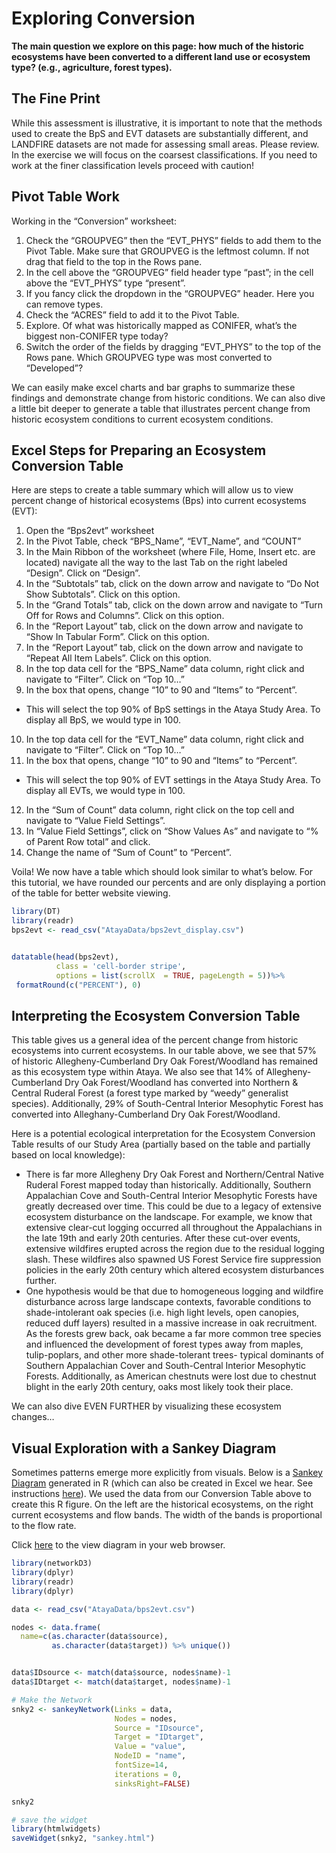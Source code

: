 # Exploring Conversion {#conversion}

**The main question we explore on this page: how much of the historic ecosystems have been converted to a different land use or ecosystem type? (e.g., agriculture, forest types).**  

## The Fine Print
While this assessment is illustrative, it is important to note that the methods used to create the BpS and EVT datasets are substantially different, and LANDFIRE datasets are not made for assessing small areas.  Please review.  In the exercise we will focus on the coarsest classifications.  If you need to work at the finer classification levels proceed with caution!

## Pivot Table Work
Working in the "Conversion" worksheet:

1. Check the "GROUPVEG" then the "EVT_PHYS" fields to add them to the Pivot Table.  Make sure that GROUPVEG is the leftmost column.  If not drag that field to the top in the Rows pane.
2. In the cell above the "GROUPVEG" field header type "past"; in the cell above the "EVT_PHYS" type "present".
3. If you fancy click the dropdown in the "GROUPVEG" header.  Here you can remove types.
4. Check the "ACRES" field to add it to the Pivot Table.
5. Explore.  Of what was historically mapped as CONIFER, what's the biggest non-CONIFER type today?
6. Switch the order of the fields by dragging "EVT_PHYS" to the top of the Rows pane. Which GROUPVEG type was most converted to "Developed"?

We can easily make excel charts and bar graphs to summarize these findings and demonstrate change from historic conditions. We can also dive a little bit deeper to generate a table that illustrates percent change from historic ecosystem conditions to current ecosystem conditions. 

## Excel Steps for Preparing an Ecosystem Conversion Table 
Here are steps to create a table summary which will allow us to view percent change of historical ecosystems (Bps) into current ecosystems (EVT):

1. Open the "Bps2evt" worksheet
2. In the Pivot Table, check "BPS_Name", "EVT_Name", and "COUNT"
3. In the Main Ribbon of the worksheet (where File, Home, Insert etc. are located) navigate all the way to the last Tab on the right labeled "Design". Click on "Design".
4. In the "Subtotals" tab, click on the down arrow and navigate to "Do Not Show Subtotals". Click on this option. 
5. In the "Grand Totals" tab, click on the down arrow and navigate to "Turn Off for Rows and Columns". Click on this option. 
6. In the "Report Layout" tab, click on the down arrow and navigate to "Show In Tabular Form". Click on this option. 
7. In the "Report Layout" tab, click on the down arrow and navigate to "Repeat All Item Labels". Click on this option. 
8. In the top data cell for the "BPS_Name" data column, right click and navigate to "Filter". Click on "Top 10..."
9. In the box that opens, change "10" to 90 and "Items" to "Percent". 
  * This will select the top 90% of BpS settings in the Ataya Study Area. To display all BpS, we would type in 100. 
10. In the top data cell for the "EVT_Name" data column, right click and navigate to "Filter". Click on "Top 10..."
11. In the box that opens, change "10" to 90 and "Items" to "Percent". 
  * This will select the top 90% of EVT settings in the Ataya Study Area. To display all EVTs, we would type in 100. 
12. In the "Sum of Count" data column, right click on the top cell and navigate to "Value Field Settings". 
13. In "Value Field Settings", click on "Show Values As" and navigate to "% of Parent Row total" and click. 
14. Change the name of "Sum of Count" to "Percent". 

Voila! We now have a table which should look similar to what's below. For this tutorial, we have rounded our percents and are only displaying a portion of the table for better website viewing. 

```r
library(DT)
library(readr)
bps2evt <- read_csv("AtayaData/bps2evt_display.csv")


datatable(head(bps2evt), 
          class = 'cell-border stripe',
          options = list(scrollX  = TRUE, pageLength = 5))%>%
 formatRound(c("PERCENT"), 0) 
```

## Interpreting the Ecosystem Conversion Table
This table gives us a general idea of the percent change from historic ecosystems into current ecosystems. In our table above, we see that 57% of historic Allegheny-Cumberland Dry Oak Forest/Woodland has remained as this ecosystem type within Ataya. We also see that 14% of Allegheny-Cumberland Dry Oak Forest/Woodland has converted into Northern & Central Ruderal Forest (a forest type marked by "weedy" generalist species). Additionally, 29% of South-Central Interior Mesophytic Forest has converted into Alleghany-Cumberland Dry Oak Forest/Woodland.  

Here is a potential ecological interpretation for the Ecosystem Conversion Table results of our Study Area (partially based on the table and partially based on local knowledge):

* There is far more Allegheny Dry Oak Forest and Northern/Central Native Ruderal Forest mapped today than historically. Additionally, Southern Appalachian Cove and South-Central Interior Mesophytic Forests have greatly decreased over time. This could be due to a legacy of extensive ecosystem disturbance on the landscape. For example, we know that extensive clear-cut logging occurred all throughout the Appalachians in the late 19th and early 20th centuries. After these cut-over events, extensive wildfires erupted across the region due to the residual logging slash. These wildfires also spawned US Forest Service fire suppression policies in the early 20th century which altered ecosystem disturbances further. 
* One hypothesis would be that due to homogeneous logging and wildfire disturbance across large landscape contexts, favorable conditions to shade-intolerant oak species (i.e. high light levels, open canopies, reduced duff layers) resulted in a massive increase in oak recruitment. As the forests grew back, oak became a far more common tree species and influenced the development of forest types away from maples, tulip-poplars, and other more shade-tolerant trees- typical dominants of Southern Appalachian Cover and South-Central Interior Mesophytic Forests. Additionally, as American chestnuts were lost due to chestnut blight in the early 20th century, oaks most likely took their place.  

We can also dive EVEN FURTHER by visualizing these ecosystem changes...

## Visual Exploration with a Sankey Diagram 

Sometimes patterns emerge more explicitly from visuals. Below is a [Sankey Diagram](https://en.wikipedia.org/wiki/Sankey_diagram) generated in R (which can also be created in Excel we hear. See instructions [here](https://mychartguide.com/how-to-draw-sankey-diagram-in-excel/)). We used the data from our Conversion Table above to create this R figure. On the left are the historical ecosystems, on the right current ecosystems and flow bands. The width of the bands is proportional to the flow rate. 

Click [here](https://rswaty.github.io/landfireFSC/sankey.html) to the view diagram in your web browser. 

```r

library(networkD3)
library(dplyr)
library(readr)
library(dplyr)

data <- read_csv("AtayaData/bps2evt.csv")

nodes <- data.frame(
  name=c(as.character(data$source), 
         as.character(data$target)) %>% unique())


data$IDsource <- match(data$source, nodes$name)-1 
data$IDtarget <- match(data$target, nodes$name)-1

# Make the Network
snky2 <- sankeyNetwork(Links = data, 
                       Nodes = nodes,
                       Source = "IDsource", 
                       Target = "IDtarget",
                       Value = "value", 
                       NodeID = "name", 
                       fontSize=14,
                       iterations = 0,
                       sinksRight=FALSE)

snky2

# save the widget
library(htmlwidgets)
saveWidget(snky2, "sankey.html")


```
